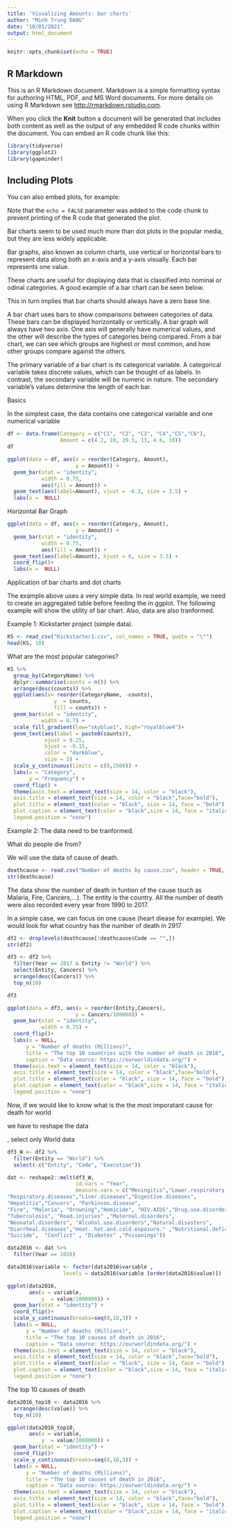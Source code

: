 ---
title: 'Visualizing Amounts: bar charts'
author: "Minh Trung DANG"
date: "18/01/2021"
output: html_document
---

```{r setup, include=FALSE}
knitr::opts_chunk$set(echo = TRUE)
```

## R Markdown

This is an R Markdown document. Markdown is a simple formatting syntax for authoring HTML, PDF, and MS Word documents. For more details on using R Markdown see <http://rmarkdown.rstudio.com>.

When you click the **Knit** button a document will be generated that includes both content as well as the output of any embedded R code chunks within the document. You can embed an R code chunk like this:

```{r}
library(tidyverse)
library(ggplot2)
library(gapminder)
```
## Including Plots

You can also embed plots, for example:



Note that the `echo = FALSE` parameter was added to the code chunk to prevent printing of the R code that generated the plot.


Bar charts seem to be used much more than dot plots in the popular media, but they are less widely applicable.

Bar graphs, also known as column charts, use vertical or horizontal bars to represent data along both an x-axis and a y-axis visually. Each bar represents one value.

 These charts are useful for displaying data that is classified into nominal or odinal categories. A good example of a bar chart can be seen below.

This in turn implies that bar charts should always have a zero base line.

A bar chart uses bars to show comparisons between categories of data. These bars can be displayed horizontally or vertically. A bar graph will always have two axis. One axis will generally have numerical values, and the other will describe the types of categories being compared.
From a bar chart, we can see which groups are highest or most common, and how other groups compare against the others.

The primary variable of a bar chart is its categorical variable. A categorical variable takes discrete values, which can be thought of as labels.
In contrast, the secondary variable will be numeric in nature. The secondary variable’s values determine the length of each bar.


Basics

In the simplest case, the data contains one categorical variable and one numerical variable


```{r}
df <- data.frame(Category = c("C1", "C2", "C3", "C4","C5","C6"), 
                 Amount = c(4.2, 10, 29.5, 13, 4.6, 10))
df
```




```{r}
ggplot(data = df, aes(x = reorder(Category, Amount),
                      y = Amount)) + 
  geom_bar(stat = "identity",
           width = 0.75,
           aes(fill = Amount)) +
  geom_text(aes(label=Amount), vjust = -0.3, size = 3.5) +
  labs(x =  NULL)
```

Horizontal Bar Graph

```{r}
ggplot(data = df, aes(x = reorder(Category, Amount),
                      y = Amount)) + 
  geom_bar(stat = "identity",
           width = 0.75,
           aes(fill = Amount)) +
  geom_text(aes(label=Amount), hjust = 0, size = 3.5) +
  coord_flip()+
  labs(x =  NULL)
```



Application of bar charts and dot charts



The example above uses a very simple data. In real world example, we need to create an aggregated table before feeding the in ggplot. The following example will show the utility of bar chart. Also, data are also tranformed. 



Example 1: Kickstarter project (simple data). 
```{r}
KS <- read_csv("Kickstarter1.csv", col_names = TRUE, quote = "\"")
head(KS, 10)
```



What are the most popular categories?

```{r, fig.height= 7.5, fig.width= 10}
KS %>%
  group_by(CategoryName) %>% 
  dplyr::summarise(counts = n()) %>% 
  arrange(desc(counts)) %>% 
  ggplot(aes(x= reorder(CategoryName, -counts),
               y  = counts,
               fill = counts)) +
  geom_bar(stat = "identity",
           width = 0.7) +
  scale_fill_gradient(low="skyblue1", high="royalblue4")+
  geom_text(aes(label = paste0(counts)), 
            vjust = 0.25, 
            hjust = -0.15,
            color = "darkblue", 
            size = 5) +
  scale_y_continuous(limits = c(0,2500)) +
  labs(x = "Category",
       y = "Frequency") +
  coord_flip() +
  theme(axis.text = element_text(size = 14, color = "black"),
  axis.title = element_text(size = 14, color = "black",face="bold"),
  plot.title = element_text(color = "black", size = 14, face = "bold"),
  plot.caption = element_text(color = "black",size = 14, face = "italic"),
  legend.position = "none")
```


Example 2: The data need to be tranformed.

What do people die from?

We will use the data of cause of death. 

```{r}
deathcause <- read.csv("Number of deaths by cause.csv", header = TRUE, sep = ",")
str(deathcause)
```


The data show the number of death in funtion of the cause (such as Malaria, Fire, Cancers,...). The entity is the country. 
All the number of death were also recorded every year from 1990 to 2017.


In a simple case, we can focus on one cause (heart diease for example). We would look for what country has the number of death in 2917
```{r}
df2 <- droplevels(deathcause[!deathcause$Code == "",])
str(df2)
```

```{r}
df3 <- df2 %>%
  filter(Year == 2017 & Entity != "World") %>% 
  select(Entity, Cancers) %>%
  arrange(desc(Cancers)) %>% 
  top_n(10)

df3
```

```{r}
ggplot(data = df3, aes(x = reorder(Entity,Cancers),
                      y = Cancers/100000)) + 
  geom_bar(stat = "identity",
           width = 0.75) +
  coord_flip()+
  labs(x = NULL,
      y = "Number of deaths (Millions)",
      title = "The top 10 countries with the number of death in 2016",
      caption = "Data source: https://ourworldindata.org/") +
  theme(axis.text = element_text(size = 14, color = "black"),
  axis.title = element_text(size = 14, color = "black",face="bold"),
  plot.title = element_text(color = "black", size = 14, face = "bold"),
  plot.caption = element_text(color = "black",size = 14, face = "italic"),
  legend.position = "none")
```


Now, if we would like to know what is the the most imporatant cause for death for world


we have to reshape the data


, select only World data
```{r}
df3_W <- df2 %>%
  filter(Entity == "World") %>% 
  select(-c("Entity", "Code", "Execution"))

dat <- reshape2::melt(df3_W, 
                      id.vars = "Year", 
                      measure.vars = c("Meningitis","Lower.respiratory.infections","Intestinal.infectious.diseases", "Protein.energy.malnutrition","Terrorism","Cardiovascular.diseases","Dementia","Kidney.disease",   
"Respiratory.diseases","Liver.diseases","Digestive.diseases",            
"Hepatitis","Cancers", "Parkinson.disease",             
"Fire", "Malaria", "Drowning","Homicide", "HIV.AIDS","Drug.use.disorders",            
"Tuberculosis", "Road.injuries" ,"Maternal.disorders",            
"Neonatal.disorders", "Alcohol.use.disorders","Natural.disasters",             
"Diarrheal.diseases","Heat..hot.and.cold.exposure." ,"Nutritional.deficiencies" ,     
"Suicide",  "Conflict" , "Diabetes" ,"Poisonings"))
```


```{r, fig.height= 10, fig.width= 15}
data2016 <- dat %>% 
  filter(Year == 2016)

data2016$variable <- factor(data2016$variable ,                                  
                  levels = data2016$variable [order(data2016$value)])

ggplot(data2016, 
       aes(x = variable, 
           y  = value/1000000)) + 
  geom_bar(stat = "identity") +
  coord_flip()+
  scale_y_continuous(breaks=seq(0,18,3)) +
  labs(x = NULL,
      y = "Number of deaths (Millions)",
      title = "The top 10 causes of death in 2016",
      caption = "Data source: https://ourworldindata.org/") +
  theme(axis.text = element_text(size = 14, color = "black"),
  axis.title = element_text(size = 14, color = "black",face="bold"),
  plot.title = element_text(color = "black", size = 14, face = "bold"),
  plot.caption = element_text(color = "black",size = 14, face = "italic"),
  legend.position = "none")
```

The top 10 causes of death


```{r, fig.height= 7.5, fig.width= 10}
data2016_top10 <- data2016 %>% 
  arrange(desc(value)) %>% 
  top_n(10)

ggplot(data2016_top10, 
       aes(x = variable, 
           y  = value/1000000)) + 
  geom_bar(stat = "identity") +
  coord_flip()+
  scale_y_continuous(breaks=seq(0,18,3)) +
  labs(x = NULL,
      y = "Number of deaths (Millions)",
      title = "The top 10 causes of death in 2016",
      caption = "Data source: https://ourworldindata.org/") +
  theme(axis.text = element_text(size = 14, color = "black"),
  axis.title = element_text(size = 14, color = "black",face="bold"),
  plot.title = element_text(color = "black", size = 14, face = "bold"),
  plot.caption = element_text(color = "black",size = 14, face = "italic"),
  legend.position = "none")
```











